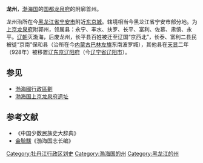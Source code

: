 {{no footnotes|time=2016-09-03}}
'''龙州'''，[[渤海国|渤海国]]的[[国都|国都]][[龙泉府|龙泉府]]的附廓首州。

龙州治所在今[[黑龙江省|黑龙江省]][[宁安市|宁安市]]附近[[东京城|东京城]]。辖境相当今黑龙江省宁安市部分地。为[[上京龙泉府|上京龙泉府]]附郭州，领属县：永宁、丰水、扶罗、长平、富利、佐慕、肃慎、永平。[[辽朝|辽朝]]灭渤海，后废龙州，长平县百姓被迁至辽国“京西北”，长泰、富利二县民被徙“京南”保和县（治所在今[[内蒙古|内蒙古]][[巴林左旗|巴林左旗]]东南波罗城），其他县在[[天显|天显]]二年（928年）被移置辽[[东京辽阳府|东京辽阳府]]（今[[辽宁省|辽宁省]][[辽阳市|辽阳市]]）。
== 参见 ==
*[[渤海國行政區劃|渤海國行政區劃]]
*[[渤海国上京龙泉府遗址|渤海国上京龙泉府遗址]]

== 参考文献 ==
* 《中国少数民族史大辞典》 
* [[金毓黻|金毓黻]]《渤海国志长编》

{{渤海国行政区划|nocat}}

[[Category:牡丹江行政区划史|Category:牡丹江行政区划史]]
[[Category:渤海国的州|Category:渤海国的州]]
[[Category:黑龙江的州|Category:黑龙江的州]]